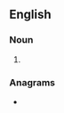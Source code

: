 ==English==

===Noun===
{{head|en|noun form}}

# {{plural of|hickup|lang=en}}

===Anagrams===
* {{anagrams|en|a=chikpsu|puckish}}